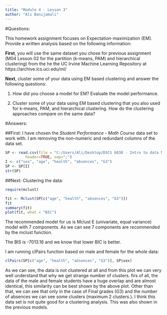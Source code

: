 ---
title: "Module 4 - Lesson 3"
author: "Ali Banijamali"
---

#Questions:

This homework assignment focuses on Expectation-maximization (EM). Provide a written analysis based on the following information:

**First**, you will use the same dataset you chose for previous assignment (M04 Lesson 02 for the partition (k-means, PAM) and hierarchical clustering) from the he the UC Irvine Machine Learning Repository at https://archive.ics.uci.edu/ml/

**Next**, cluster some of your data using EM based clustering and answer the following questions:

1. How did you choose a model for EM? Evaluate the model performance.

2. Cluster some of your data using EM based clustering that you also used for k-means, PAM, and hierarchical clustering. How do the clustering approaches compare on the same data?


#Answers:

##First:
I have chosen the *Student Performance - Math Course* data set to work with. I am removing the non-numeric and redundant columns of the data set.

```{r}
SP <- read.csv(file = "C:/Users/Ali/Desktop/DSCS 6030 - Intro to data Mining and Machine Learning/Module 4 - Unsupervised Learning/Assignments/L2/Student Performance Data/student-mat.csv",
         header=TRUE, sep=";")
I <- c("sex", "age", "health", "absences", "G3")
SP <- SP[I]
str(SP)
```

##Next:
Clustering the data:

```{r, echo=FALSE}
require(mclust)
```

```{r}
fit <- Mclust(SP[c("age", "health", "absences", "G3")])
fit
summary(fit)
plot(fit, what = "BIC")
```

The recommended model for us is Mclust E (univariate, equal variance) model with 7 components. As we can see 7 components are recommended by the mclust function.

The BIS is -7013.16 and we know that lower BIC is better.

I am running clPairs function based on male and female for the whole data:

```{r}
clPairs(SP[c("age", "health", "absences", "G3")], SP$sex)
```

As we can see, the data is not clustered at all and from this plot we can very well understand that why we get strange number of clusters. firs of all, the data of the male and female students have a huge overlap and are almost identical, this similarity can be best shown by the above plot. Other than that, we can see that only in the case of Final grades (G3) and the number of absences we can see some clusters (maximum 2 clusters.).
I think this data set is not quite good for a clustering analysis. This was also shown in the previous models.


